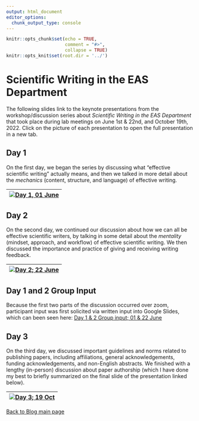 ```yaml
---
output: html_document
editor_options:
  chunk_output_type: console
---
```


```r
knitr::opts_chunk$set(echo = TRUE,
                      comment = "#>",
                      collapse = TRUE)
knitr::opts_knit$set(root.dir = '../')
```


# Scientific Writing in the EAS Department {.unlisted .unnumbered #EASslides}

The following slides link to the keynote presentations from the workshop/discussion series about *Scientific Writing in the EAS Department* that took place during lab meetings on June 1st & 22nd, and October 19th, 2022. Click on the picture of each presentation to open the full presentation in a new tab.


## Day 1 {-}

On the first day, we began the series by discussing what "effective scientific writing" actually means, and then we talked in more detail about the *mechanics* (content, structure, and language) of effective writing.

| [![Day 1, 01 June](/Users/aashbury/Documents/scientific_communication_support_website/vignettes/7_Blog_5_Sci_Writ_EAS_series/Day 1/Day 1.006.jpeg)](https://github.com/ekopter/scientific_communication_support_website/blob/main/pdfs/Sci_Writ_EAS_series/Day_1.pdf){target="_blank"} |
|-|

## Day 2 {-}

On the second day, we continued our discussion about how we can all be effective scientific writers, by talking in some detail about the *mentality* (mindset, approach, and workflow) of effective scientific writing. We then discussed the importance and practice of giving and receiving writing feedback.

| [![Day 2; 22 June](/Users/aashbury/Documents/scientific_communication_support_website/vignettes/7_Blog_5_Sci_Writ_EAS_series/Day 2/Day 2.014.jpeg)](https://github.com/ekopter/scientific_communication_support_website/blob/main/pdfs/Sci_Writ_EAS_series/Day_2.pdf){target="_blank"} |
|-|

## Day 1 and 2 Group Input {-}

Because the first two parts of the discussion occurred over zoom, participant input was first solicited via written input into Google Slides, which can been seen here: [Day 1 & 2 Group input; 01 & 22 June](https://github.com/ekopter/scientific_communication_support_website/blob/main/pdfs/Sci_Writ_EAS_series/Day_1_group_input.pdf){target="_blank" width=100% height=500px}

## Day 3 {-}

On the third day, we discussed important guidelines and norms related to publishing papers, including affiliations, general acknowledgements, funding acknowledgements, and non-English abstracts. We finished with a lengthy (in-person) discussion about paper authorship (which I have done my best to briefly summarized on the final slide of the presentation linked below).

| [![Day 3; 19 Oct](/Users/aashbury/Documents/scientific_communication_support_website/vignettes/7_Blog_5_Sci_Writ_EAS_series/Day 3/Day 3.010.jpeg)](https://github.com/ekopter/scientific_communication_support_website/blob/main/pdfs/Sci_Writ_EAS_series/Day_3.pdf){target="_blank"}|
|-|

[Back to Blog main page](#blog_main)